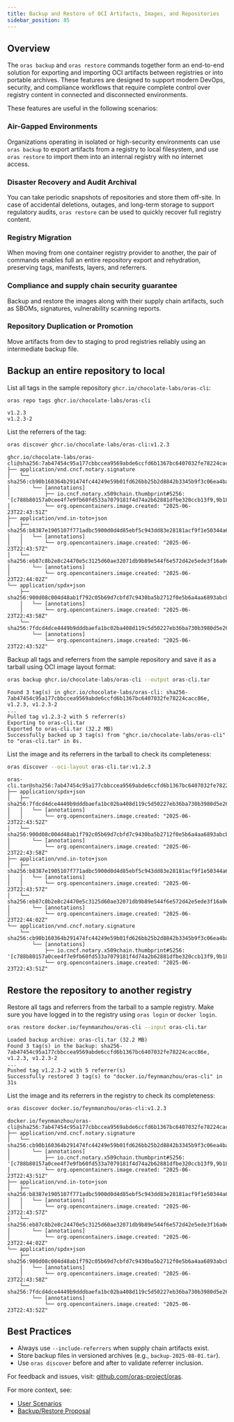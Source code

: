 ```yaml
---
title: Backup and Restore of OCI Artifacts, Images, and Repositories
sidebar_position: 85
---
```


## Overview

The `oras backup` and `oras restore` commands together form an end-to-end solution for exporting and importing OCI artifacts between registries or into portable archives. These features are designed to support modern DevOps, security, and compliance workflows that require complete control over registry content in connected and disconnected environments.

These features are useful in the following scenarios:

### Air-Gapped Environments

Organizations operating in isolated or high-security environments can use `oras backup` to export artifacts from a registry to local filesystem, and use `oras restore` to import them into an internal registry with no internet access.

### Disaster Recovery and Audit Archival

You can take periodic snapshots of repositories and store them off-site. In case of accidental deletions, outages, and long-term storage to support regulatory audits, `oras restore` can be used to quickly recover full registry content.

### Registry Migration

When moving from one container registry provider to another, the pair of commands enables full an entire repository export and rehydration, preserving tags, manifests, layers, and referrers.

### Compliance and supply chain security guarantee

Backup and restore the images along with their supply chain artifacts, such as SBOMs, signatures, vulnerability scanning reports.

### Repository Duplication or Promotion

Move artifacts from dev to staging to prod registries reliably using an intermediate backup file.

## Backup an entire repository to local

List all tags in the sample repository `ghcr.io/chocolate-labs/oras-cli`:

```bash
oras repo tags ghcr.io/chocolate-labs/oras-cli
```

```console 
v1.2.3
v1.2.3-2
```

List the referrers of the tag:

```bash
oras discover ghcr.io/chocolate-labs/oras-cli:v1.2.3
```

```console
ghcr.io/chocolate-labs/oras-cli@sha256:7ab47454c95a177cbbccea9569abde6ccfd6b1367bc6407032fe78224cacc86e
├── application/vnd.cncf.notary.signature
│   └── sha256:cb90b160364b291474fc44249e59b01fd626bb25b2d8842b3345b9f3c06ea4ba
│       └── [annotations]
│           ├── io.cncf.notary.x509chain.thumbprint#S256: '[c788b80157a0cee4f7e9fb60fd533a7079181f4d74a2b62881dfbe320ccb13f9,9b1894f223d934cbd6575af3c6e1f6096b9221a7da132185f5a5cdc92235b5dc,23ffe2b8bdb9a1711515d4cffda04bc7f793d513c76c243f1020507d8669b7db]'
│           └── org.opencontainers.image.created: "2025-06-23T22:43:51Z"
├── application/vnd.in-toto+json
│   ├── sha256:b8387e1905107f771adbc5900d0d4d85ebf5c943dd83e28181acf9f1e50344a6
│   │   └── [annotations]
│   │       └── org.opencontainers.image.created: "2025-06-23T22:43:57Z"
│   └── sha256:eb87c8b2e8c24470e5c3125d60ae32071db9b89e544f6e572d42e5ede3f16a0e
│       └── [annotations]
│           └── org.opencontainers.image.created: "2025-06-23T22:44:02Z"
└── application/spdx+json
    ├── sha256:900d08c004d48ab1f792c05b69d7cbfd7c9430ba5b2712f0e5b6a4aa6893abcb
    │   └── [annotations]
    │       └── org.opencontainers.image.created: "2025-06-23T22:43:58Z"
    └── sha256:7fdcd4dce4449b9dddbaefa1bc02ba408d119c5d50227eb36ba730b3980d5e26
        └── [annotations]
            └── org.opencontainers.image.created: "2025-06-23T22:43:52Z"
```

Backup all tags and referrers from the sample repository and save it as a tarball using OCI image layout format:

```bash
oras backup ghcr.io/chocolate-labs/oras-cli --output oras-cli.tar
```

```console
Found 3 tag(s) in ghcr.io/chocolate-labs/oras-cli: sha256-7ab47454c95a177cbbccea9569abde6ccfd6b1367bc6407032fe78224cacc86e, v1.2.3, v1.2.3-2
...
Pulled tag v1.2.3-2 with 5 referrer(s)
Exporting to oras-cli.tar
Exported to oras-cli.tar (32.2 MB)
Successfully backed up 3 tag(s) from "ghcr.io/chocolate-labs/oras-cli" to "oras-cli.tar" in 8s.
```

List the image and its referrers in the tarball to check its completeness: 

```bash
oras discover --oci-layout oras-cli.tar:v1.2.3
```

```console
oras-cli.tar@sha256:7ab47454c95a177cbbccea9569abde6ccfd6b1367bc6407032fe78224cacc86e
├── application/spdx+json
│   ├── sha256:7fdcd4dce4449b9dddbaefa1bc02ba408d119c5d50227eb36ba730b3980d5e26
│   │   └── [annotations]
│   │       └── org.opencontainers.image.created: "2025-06-23T22:43:52Z"
│   └── sha256:900d08c004d48ab1f792c05b69d7cbfd7c9430ba5b2712f0e5b6a4aa6893abcb
│       └── [annotations]
│           └── org.opencontainers.image.created: "2025-06-23T22:43:58Z"
├── application/vnd.in-toto+json
│   ├── sha256:b8387e1905107f771adbc5900d0d4d85ebf5c943dd83e28181acf9f1e50344a6
│   │   └── [annotations]
│   │       └── org.opencontainers.image.created: "2025-06-23T22:43:57Z"
│   └── sha256:eb87c8b2e8c24470e5c3125d60ae32071db9b89e544f6e572d42e5ede3f16a0e
│       └── [annotations]
│           └── org.opencontainers.image.created: "2025-06-23T22:44:02Z"
└── application/vnd.cncf.notary.signature
    └── sha256:cb90b160364b291474fc44249e59b01fd626bb25b2d8842b3345b9f3c06ea4ba
        └── [annotations]
            ├── io.cncf.notary.x509chain.thumbprint#S256: '[c788b80157a0cee4f7e9fb60fd533a7079181f4d74a2b62881dfbe320ccb13f9,9b1894f223d934cbd6575af3c6e1f6096b9221a7da132185f5a5cdc92235b5dc,23ffe2b8bdb9a1711515d4cffda04bc7f793d513c76c243f1020507d8669b7db]'
            └── org.opencontainers.image.created: "2025-06-23T22:43:51Z"
```


## Restore the repository to another registry

Restore all tags and referrers from the tarball to a sample registry. Make sure you have logged in to the registry using `oras login` or `docker login`.

```bash
oras restore docker.io/feynmanzhou/oras-cli --input oras-cli.tar
```

```console
Loaded backup archive: oras-cli.tar (32.2 MB)
Found 3 tag(s) in the backup: sha256-7ab47454c95a177cbbccea9569abde6ccfd6b1367bc6407032fe78224cacc86e, v1.2.3, v1.2.3-2
...
Pushed tag v1.2.3-2 with 5 referrer(s)
Successfully restored 3 tag(s) to "docker.io/feynmanzhou/oras-cli" in 31s
```

List the image and its referrers in the registry to check its completeness: 

```bash
oras discover docker.io/feynmanzhou/oras-cli:v1.2.3
```

```console
docker.io/feynmanzhou/oras-cli@sha256:7ab47454c95a177cbbccea9569abde6ccfd6b1367bc6407032fe78224cacc86e
├── application/vnd.cncf.notary.signature
│   └── sha256:cb90b160364b291474fc44249e59b01fd626bb25b2d8842b3345b9f3c06ea4ba
│       └── [annotations]
│           ├── io.cncf.notary.x509chain.thumbprint#S256: '[c788b80157a0cee4f7e9fb60fd533a7079181f4d74a2b62881dfbe320ccb13f9,9b1894f223d934cbd6575af3c6e1f6096b9221a7da132185f5a5cdc92235b5dc,23ffe2b8bdb9a1711515d4cffda04bc7f793d513c76c243f1020507d8669b7db]'
│           └── org.opencontainers.image.created: "2025-06-23T22:43:51Z"
├── application/vnd.in-toto+json
│   ├── sha256:b8387e1905107f771adbc5900d0d4d85ebf5c943dd83e28181acf9f1e50344a6
│   │   └── [annotations]
│   │       └── org.opencontainers.image.created: "2025-06-23T22:43:57Z"
│   └── sha256:eb87c8b2e8c24470e5c3125d60ae32071db9b89e544f6e572d42e5ede3f16a0e
│       └── [annotations]
│           └── org.opencontainers.image.created: "2025-06-23T22:44:02Z"
└── application/spdx+json
    ├── sha256:900d08c004d48ab1f792c05b69d7cbfd7c9430ba5b2712f0e5b6a4aa6893abcb
    │   └── [annotations]
    │       └── org.opencontainers.image.created: "2025-06-23T22:43:58Z"
    └── sha256:7fdcd4dce4449b9dddbaefa1bc02ba408d119c5d50227eb36ba730b3980d5e26
        └── [annotations]
            └── org.opencontainers.image.created: "2025-06-23T22:43:52Z"
```

## Best Practices

* Always use `--include-referrers` when supply chain artifacts exist.
* Store backup files in versioned archives (e.g., `backup-2025-08-01.tar`).
* Use `oras discover` before and after to validate referrer inclusion.

For feedback and issues, visit: [github.com/oras-project/oras](https://github.com/oras-project/oras).

For more context, see:

* [User Scenarios](https://github.com/oras-project/oras/blob/main/docs/proposals/backup-restore-scenarios.md)
* [Backup/Restore Proposal](https://github.com/oras-project/oras/blob/main/docs/proposals/backup-restore.md)




